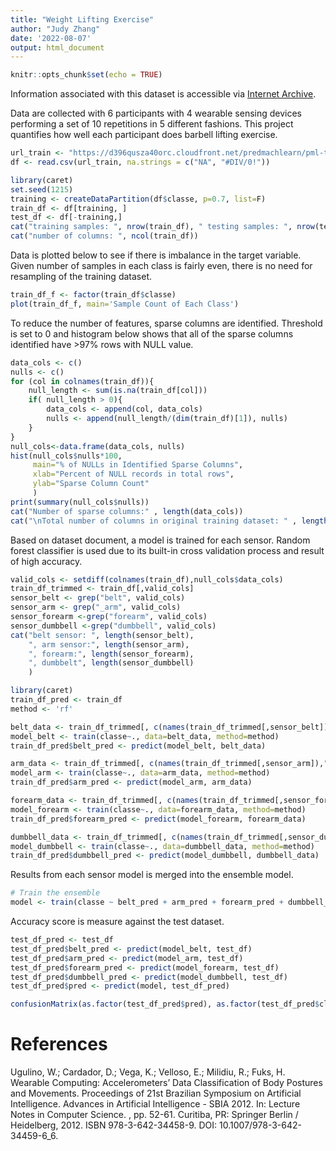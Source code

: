 ```yaml
---
title: "Weight Lifting Exercise"
author: "Judy Zhang"
date: '2022-08-07'
output: html_document
---
```


```r
knitr::opts_chunk$set(echo = TRUE)
```

Information associated with this dataset is accessible via [Internet Archive](http://web.archive.org/web/20161224072740/http:/groupware.les.inf.puc-rio.br/har). 

Data are collected with 6 participants with 4 wearable sensing devices performing a set of 10 repetitions in 5 different fashions. This project quantifies how well each participant does barbell lifting exercise. 

```r
url_train <- "https://d396qusza40orc.cloudfront.net/predmachlearn/pml-training.csv"
df <- read.csv(url_train, na.strings = c("NA", "#DIV/0!"))
```

```r
library(caret)
set.seed(1215)
training <- createDataPartition(df$classe, p=0.7, list=F)
train_df <- df[training, ]
test_df <- df[-training,]
cat("training samples: ", nrow(train_df), " testing samples: ", nrow(test_df))
cat("number of columns: ", ncol(train_df))
```
Data is plotted below to see if there is imbalance in the target variable. Given number of samples in each class is fairly even, there is no need for resampling of the training dataset. 
```r
train_df_f <- factor(train_df$classe)
plot(train_df_f, main='Sample Count of Each Class')
```
To reduce the number of features, sparse columns are identified. Threshold is set to 0 and histogram below shows that all of the sparse columns identified have >97% rows with NULL value. 
```r
data_cols <- c()
nulls <- c()
for (col in colnames(train_df)){
    null_length <- sum(is.na(train_df[col]))
    if( null_length > 0){
        data_cols <- append(col, data_cols)
        nulls <- append(null_length/(dim(train_df)[1]), nulls)
    }
}
null_cols<-data.frame(data_cols, nulls)
hist(null_cols$nulls*100, 
     main="% of NULLs in Identified Sparse Columns",
     xlab="Percent of NULL records in total rows",
     ylab="Sparse Column Count"
     )
print(summary(null_cols$nulls))
cat("Number of sparse columns:" , length(data_cols))
cat("\nTotal number of columns in original training dataset: " , length(colnames(train_df)))
```
Based on dataset document, a model is trained for each sensor. Random forest classifier is used due to its built-in cross validation process and result of high accuracy. 
```r
valid_cols <- setdiff(colnames(train_df),null_cols$data_cols)
train_df_trimmed <- train_df[,valid_cols]
sensor_belt <- grep("belt", valid_cols)
sensor_arm <- grep("_arm", valid_cols)
sensor_forearm <-grep("forearm", valid_cols)
sensor_dumbbell <-grep("dumbbell", valid_cols)
cat("belt sensor: ", length(sensor_belt), 
    ", arm sensor:", length(sensor_arm), 
    ", forearm:", length(sensor_forearm),
    ", dumbbelt", length(sensor_dumbbell)
    )
```
```r
library(caret)
train_df_pred <- train_df
method <- 'rf'
```
```r
belt_data <- train_df_trimmed[, c(names(train_df_trimmed[,sensor_belt]),"classe")]
model_belt <- train(classe~., data=belt_data, method=method)
train_df_pred$belt_pred <- predict(model_belt, belt_data)
```

```r
arm_data <- train_df_trimmed[, c(names(train_df_trimmed[,sensor_arm]),"classe")]
model_arm <- train(classe~., data=arm_data, method=method)
train_df_pred$arm_pred <- predict(model_arm, arm_data)
```

```r
forearm_data <- train_df_trimmed[, c(names(train_df_trimmed[,sensor_forearm]),"classe")]
model_forearm <- train(classe~., data=forearm_data, method=method)
train_df_pred$forearm_pred <- predict(model_forearm, forearm_data)
```

```r
dumbbell_data <- train_df_trimmed[, c(names(train_df_trimmed[,sensor_dumbbell]),"classe")]
model_dumbbell <- train(classe~., data=dumbbell_data, method=method)
train_df_pred$dumbbell_pred <- predict(model_dumbbell, dumbbell_data)
```
Results from each sensor model is merged into the ensemble model. 
```r
# Train the ensemble
model <- train(classe ~ belt_pred + arm_pred + forearm_pred + dumbbell_pred, data = train_df_pred, method = "rf")
```

Accuracy score is measure against the test dataset. 
```r
test_df_pred <- test_df
test_df_pred$belt_pred <- predict(model_belt, test_df)
test_df_pred$arm_pred <- predict(model_arm, test_df)
test_df_pred$forearm_pred <- predict(model_forearm, test_df)
test_df_pred$dumbbell_pred <- predict(model_dumbbell, test_df)
test_df_pred$pred <- predict(model, test_df_pred)
```
```r
confusionMatrix(as.factor(test_df_pred$pred), as.factor(test_df_pred$classe))
```

# References

<div id="refs">Ugulino, W.; Cardador, D.; Vega, K.; Velloso, E.; Milidiu, R.; Fuks, H. Wearable Computing: Accelerometers' Data Classification of Body Postures and Movements. Proceedings of 21st Brazilian Symposium on Artificial Intelligence. Advances in Artificial Intelligence - SBIA 2012. In: Lecture Notes in Computer Science. , pp. 52-61. Curitiba, PR: Springer Berlin / Heidelberg, 2012. ISBN 978-3-642-34458-9. DOI: 10.1007/978-3-642-34459-6_6.</div>

